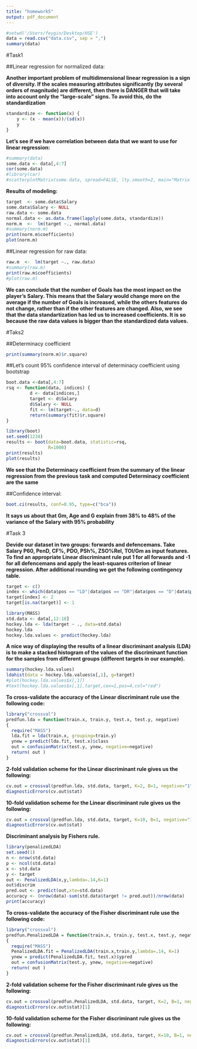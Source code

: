 ```yaml
---
title: "homework5"
output: pdf_document
---
```


```r
#setwd('/Users/feygin/Desktop/HSE')
data = read.csv("data.csv", sep = ",")
summary(data)
```

#Task1

##Linear regression for normalized data:

**Another important problem of multidimensional linear regression is a sign of diversity. If the scales measuring attributes significantly (by several orders of magnitude) are different, then there is DANGER that will take into account only the "large-scale" signs. To avoid this, do the standardization**

```r
standardize <- function(x) {
    y <- (x - mean(x))/(sd(x))
    y
}
```

**Let's see if we have correlation between data that we want to use for linear regression:**

```r
#summary(data)
some.data <- data[,4:7]
cor(some.data)
#library(car)
#scatterplotMatrix(some.data, spread=FALSE, lty.smooth=2, main="Matrix of diagram rass")
```

**Results of modeling:**

```r
target  <- some.data$Salary
some.data$Salary <- NULL
raw.data <- some.data
normal.data <- as.data.frame(lapply(some.data, standardize))
norm.m  <-  lm(target ~., normal.data)
#summary(norm.m)
print(norm.m$coefficients)
plot(norm.m)
```

##Linear regression for raw data:

```r
raw.m  <-  lm(target ~., raw.data)
#summary(raw.m)
print(raw.m$coefficients)
#plot(raw.m)
```

**We can conclude that the number of Goals has the most impact on the player's Salary. This means that the Salary would change more on the average if the number of Goals is increased, while the others features do not change, rather than if the other features are changed. Also, we see that the data standartization has led us to increased coefficients. It is so because the raw data values is bigger than the standardized data values.**

\newpage

#Taks2

##Determinacy coefficient

```r
print(summary(norm.m)$r.square)
```

##Let's count 95% confidence interval of determinacy coefficient using bootstrap

```r
boot.data <-data[,4:7]
rsq <- function(data, indices) {
         d <- data[indices,]
         target <- d$Salary
         d$Salary <- NULL
         fit <- lm(target~., data=d)
         return(summary(fit)$r.square)
}

library(boot)
set.seed(1234)
results <- boot(data=boot.data, statistic=rsq,
                R=1000)
print(results)
plot(results)
```

**We see that the Determinacy coefficient from the summary of the linear regression from the previous task and computed Determinacy coefficient are the same**

##Confidence interval:

```r
boot.ci(results, conf=0.95, type=c("bca"))
```

**It says us about that Gm, Age and G explain from 38% to 48% of the variance of the Salary with 95% probability**

\newpage

#Task 3

**Devide our dataset in two groups: forwards and defencemans. Take Salary	P60,	PenD,	CF%,	PDO,	PSh%,	ZSO%Rel,	TOI/Gm as input features. To find an appropriate Linear discriminant rule put 1 for all forwards and -1 for all defencemans and apply the least-squares criterion of linear regression. After additional rounding we get the following contingency table.**

```r
target <- c()
index <- which(data$pos == "LD"|data$pos == "DR"|data$pos == "D"|data$pos == "RD")
target[index] <- 2
target[is.na(target)] <- 1

library(MASS)
std.data <- data[,12:18]
hockey.lda <- lda(target ~ ., data=std.data)
hockey.lda
hockey.lda.values <- predict(hockey.lda)
```

**A nice way of displaying the results of a linear discriminant analysis (LDA) is to make a stacked histogram of the values of the discriminant function for the samples from different groups (different targets in our example).**

```r
summary(hockey.lda.values)
ldahist(data = hockey.lda.values$x[,1], g=target)
#plot(hockey.lda.values$x[,1])
#text(hockey.lda.values$x[,1],target,cex=1,pos=4,col="red")
```

**To cross-validate the accuracy of the Linear discriminant rule use the following code:**
```r
library("crossval")
predfun.lda = function(train.x, train.y, test.x, test.y, negative)
{
  require("MASS")
  lda.fit = lda(train.x, grouping=train.y)
  ynew = predict(lda.fit, test.x)$class
  out = confusionMatrix(test.y, ynew, negative=negative)
  return( out )
}
```
**2-fold validation scheme for the Linear discriminant rule gives us the following:**
```r
cv.out = crossval(predfun.lda, std.data, target, K=2, B=1, negative="1",verbose=FALSE)
diagnosticErrors(cv.out$stat)
```
**10-fold validation scheme for the Linear discriminant rule gives us the following:**
```r
cv.out = crossval(predfun.lda, std.data, target, K=10, B=1, negative="1",verbose=FALSE)
diagnosticErrors(cv.out$stat)
```

**Discriminant analysis by Fishers rule.**

```r
library(penalizedLDA)
set.seed(1)
n <- nrow(std.data)
p <- ncol(std.data)
x <- std.data
y <- target
out <- PenalizedLDA(x,y,lambda=.14,K=1)
out$discrim
pred.out <- predict(out,xte=std.data)
accuracy <- (nrow(data)-sum(std.data$target != pred.out))/nrow(data)
print(accuracy)
```

**To cross-validate the accuracy of the Fisher discriminant rule use the following code:**
```r
library("crossval")
predfun.PenalizedLDA = function(train.x, train.y, test.x, test.y, negative)
{
  require("MASS")
  PenalizedLDA.fit = PenalizedLDA(train.x,train.y,lambda=.14, K=1)
  ynew = predict(PenalizedLDA.fit, test.x)$ypred
  out = confusionMatrix(test.y, ynew, negative=negative)
  return( out )
}
```
**2-fold validation scheme for the Fisher discriminant rule gives us the following:**
```r
cv.out = crossval(predfun.PenalizedLDA, std.data, target, K=2, B=1, negative="1",verbose=FALSE)
diagnosticErrors(cv.out$stat)[1]
```
**10-fold validation scheme for the Fisher discriminant rule gives us the following:**
```r
cv.out = crossval(predfun.PenalizedLDA, std.data, target, K=10, B=1, negative="1",verbose=FALSE)
diagnosticErrors(cv.out$stat)[1]
```